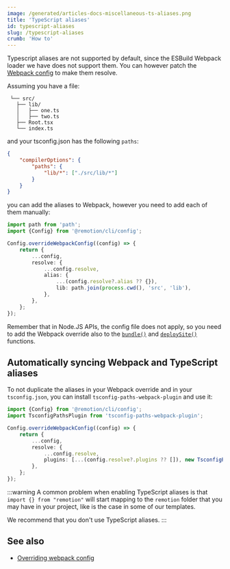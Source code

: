 ```yaml
---
image: /generated/articles-docs-miscellaneous-ts-aliases.png
title: 'TypeScript aliases'
id: typescript-aliases
slug: /typescript-aliases
crumb: 'How to'
---
```


Typescript aliases are not supported by default, since the ESBuild Webpack loader we have does not support them.
You can however patch the [Webpack config](/docs/webpack) to make them resolve.

Assuming you have a file:

```
 └── src/
   ├── lib/
   │   ├── one.ts
   │   ├── two.ts
   ├── Root.tsx
   └── index.ts
```

and your tsconfig.json has the following `paths`:

```json
{
	"compilerOptions": {
		"paths": {
			"lib/*": ["./src/lib/*"]
		}
	}
}
```

you can add the aliases to Webpack, however you need to add each of them manually:

```ts twoslash
import path from 'path';
import {Config} from '@remotion/cli/config';

Config.overrideWebpackConfig((config) => {
	return {
		...config,
		resolve: {
			...config.resolve,
			alias: {
				...(config.resolve?.alias ?? {}),
				lib: path.join(process.cwd(), 'src', 'lib'),
			},
		},
	};
});
```

Remember that in Node.JS APIs, the config file does not apply, so you need to add the Webpack override also to the [`bundle()`](/docs/bundle) and [`deploySite()`](/docs/lambda/deploysite) functions.

## Automatically syncing Webpack and TypeScript aliases

To not duplicate the aliases in your Webpack override and in your `tsconfig.json`, you can install `tsconfig-paths-webpack-plugin` and use it:

```ts
import {Config} from '@remotion/cli/config';
import TsconfigPathsPlugin from 'tsconfig-paths-webpack-plugin';

Config.overrideWebpackConfig((config) => {
	return {
		...config,
		resolve: {
			...config.resolve,
			plugins: [...(config.resolve?.plugins ?? []), new TsconfigPathsPlugin()],
		},
	};
});
```

:::warning
A common problem when enabling TypeScript aliases is that `import {} from "remotion"` will start mapping to the `remotion` folder that you may have in your project, like is the case in some of our templates.

We recommend that you don't use TypeScript aliases.
:::

## See also

- [Overriding webpack config](/docs/webpack)

